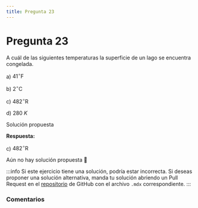 ```yaml
---
title: Pregunta 23
---
```



# Pregunta 23

<div className="exercise">
A cuál de las siguientes temperaturas la superficie de un lago se encuentra congelada.

a) $41 ^\circ \mathrm{F}$

b) $2 ^\circ \mathrm{C}$

c) $482 ^\circ \mathrm{R}$

d) $280 \ K$
</div>

<MDXDetails>
<summary>Solución propuesta</summary>

<div className="exercise">

**Respuesta:**

c) $482 ^\circ \mathrm{R}$

Aún no hay solución propuesta 🥲
</div>

:::info
Si este ejercicio tiene una solución, podría estar incorrecta. Si deseas proponer una solución alternativa, manda tu solución abriendo
un Pull Request en el [repositorio](https://github.com/crow-rojas/apuntes-fundamentals/pulls) de GitHub con el archivo
`.mdx` correspondiente.
:::

</MDXDetails>

### Comentarios

<Disqus
  url="https://crow-rojas.github.io/apuntes-fundamentals/docs/science/thermodynamics/exercises/2019-2/p23"
  identifier="docs/science/thermodynamics/exercises/2019-2/p23"
  title="2019-2 Termodinámica - Pregunta 23"
/>
